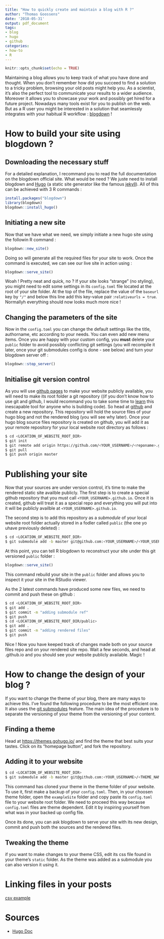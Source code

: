 ```yaml
---
title: "How to quickly create and maintain a blog with R ?"
author: "Thomas Goossens"
date: '2018-05-31'
output: pdf_document
tags:
- blog
- hugo
- github
categories:
- how-to
- R
---
```


```r
knitr::opts_chunk$set(echo = TRUE)
```

Maintaining a blog allows you to keep track of what you have done and thought. When you don't remember how did you succeed to find a solution to a tricky problem, browsing your old posts might help you. As a scientist, it's also the perfect tool to communicate your results to a wider audience. Moreover it allows you to showcase your work and possibly get hired for a future project. Nowadays many tools exist for you to publish on the web. But as a R user you might be interested in a solution that seamlessly integrates with your habitual R workflow : [blogdown](https://bookdown.org/yihui/blogdown/) !

# How to build your site using blogdown ? 

## Downloading the necessary stuff

For a detailed explanation, I recommand you to read the full documentation on the blogdown official site. What would be need ? We juste need to install blogdown and [Hugo](https://gohugo.io/) (a static site generator like the famous [jekyll](https://jekyllrb.com/)). All of this can be achieved with 3 R commands : 

```r
install.packages("blogdown")
library(blogdown)
blogdown::install_hugo()
```

## Initiating a new site

Now that we have what we need, we simply initiate a new hugo site using the followin R command : 

```r
blogdown::new_site()
```

Doing so will generate all the required files for your site to work.
Once the command is executed, we can see our live site in action using : 

```r
blogdown::serve_site()
```

Woah ! Pretty neat and quick, no ? 
If your site looks "strange" (no styling), you might need to edit some settings in its `config.toml` file located at the root of your site folder. At the top of the file, replace the value of the `baseurl` key by `"/"` and below this line add this key-value pair :`relativeurls = true`. Normallyh everything should now looks much more nice ! 

## Changing the parameters of the site

Now in the `config.toml` you can change the default settings like the title, authorname, etc according to your needs. You can even add new menu items.
Once you are happy with your custom config, you __must__ delete your `public` folder to avoid possibly conflicting git settings (you will recompile it later, once your git submodules config is done - see below) and turn your blogdown server off : 

```r
blogdown::stop_server()
```

## Initialise git version control

As you will use [github pages](https://pages.github.com/) to make your website publicly available, you will need to make its root folder a git repository ((if you don't know how to use git and github, I would recommand you to take some time to [learn](http://r-bio.github.io/intro-git-rstudio/) this inescapable tool for anyone who is building code). So head at [github](https://www.github.com) and create a new repository. This repository will hold the source files of your hugo blog and not the rendered blog (you will see why later). Once your hugo blog source files repository is created on github, you will add it as your remote repository for your local website root directory as follows : 

```bash
$ cd <LOCATION_OF_WEBSITE_ROOT_DIR>
$ git init
$ git remote add origin https://github.com/<YOUR_USERNAME>/<reponame>.git
$ git pull
$ git push origin master
```

# Publishing your site

Now that your sources are under version control, it's time to make the rendered static site availble publicly. The first step is to create a special github repository that you must call `<YOUR_USERNAME>.github.io`. Once it is created, github will treat it as a special repo and everything you will put into it will be publicly availble at `<YOUR_USERNAME>.github.io`.

The second step is to add this repository as a *submodule* of your local website root folder actually stored in a fodler called `public` (the one yo uhave previously deleted) : 

```bash
$ cd <LOCATION_OF_WEBSITE_ROOT_DIR>
$ git submodule add -b master git@github.com:<YOUR_USERNAME>/<YOUR_USERNAME>.github.io.git public
```

At this point, you can tell R blogdown to reconstruct your site under this git versioned `public` folder :

```r
blogdown::serve_site()
```

This command rebuild your site in the `public` folder and allows you to inspect it your site in the RStudio viewer.

As the 2 latest commands have produced some new files, we need to commit and push these on github : 

```bash
$ cd <LOCATION_OF_WEBSITE_ROOT_DIR>
$ git add . 
$ git commit -m "adding submodule ref"
$ git push
$ cd <LOCATION_OF_WEBSITE_ROOT_DIR/public>
$ git add . 
$ git commit -m "adding rendered files"
$ git push
```

Nice ! Now you have keeped track of changes made both on your source files repo and on your rendered site repo. Wait a few seconds, and head at <YOUR_USERNAME>.github.io and you should see your website publicly available. Magic ! 

# How to change the design of your blog ? 

If you want to change the theme of your blog, there are many ways to achieve this. I've found the following procedure to be the most efficient one. It also uses the [git submodules](https://git-scm.com/book/en/v2/Git-Tools-Submodules) feature. The main idea of the procedure is to separate the versioning of your theme from the versioning of your content. 

## Finding a theme

Head at [https://themes.gohugo.io/](https://themes.gohugo.io/) and find the theme that best suits your tastes. Click on its "homepage button", and fork the repository.

## Adding it to your website

```bash
$ cd <LOCATION_OF_WEBSITE_ROOT_DIR>
$ git submodule add -b master git@github.com:<YOUR_USERNAME>/<THEME_NAME>.github.io.git themes/<THEME_NAME> 
```

This command has cloned your theme in the theme folder of your website. To use it, first make a backup of your `config.toml`. Then, in your choosen theme folder, open the `exampleSite` folder and copy paste its `config.toml` file to your website root folder. We need to proceed this way because `config.toml` files are theme dependent. Edit it by inspiring yourself from what was in your backed up config file.

Once its done, you can ask blogdown to serve your site with its new design, commit and push both the sources and the rendered files.

## Tweaking the theme

if you want to make changes to your theme CSS, edit its css file found in your theme's `static` folder. 
As the theme was added as a submodule you can also version it using it. 

# Linking files in your posts

[csv example](/post/quickly-create-and-maintain-a-blog-with-R_files/Prostate_Cancer.csv)

# Sources 

* [Hugo Doc](https://gohugo.io/hosting-and-deployment/hosting-on-github/)



